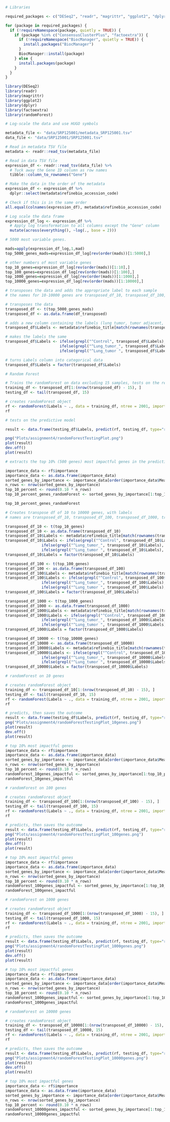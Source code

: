 
```r
# Libraries

required_packages <- c("DESeq2", "readr", "magrittr", "ggplot2", "dplyr", "ConsensusClusterPlus", "cluster", "factoextra", "pheatmap", "ggalluvial", "mclust", "randomForest")

for (package in required_packages) {
  if (!requireNamespace(package, quietly = TRUE)) {
    if (package %in% c("ConsensusClusterPlus", "factoextra")) {
      if (!requireNamespace("BiocManager", quietly = TRUE)) {
        install.packages("BiocManager")
      }
      BiocManager::install(package)
    } else {
      install.packages(package)
    }
  }
}

library(DESeq2)
library(readr)
library(magrittr)
library(ggplot2)
library(dplyr)
library(factoextra)
library(randomForest)


```


```r
# Log-scale the data and use HUGO symbols

metadata_file <- "data/SRP125001/metadata_SRP125001.tsv"
data_file <- "data/SRP125001/SRP125001.tsv"

# Read in metadata TSV file
metadata <- readr::read_tsv(metadata_file)

# Read in data TSV file
expression_df <- readr::read_tsv(data_file) %>%
  # Tuck away the Gene ID column as row names
  tibble::column_to_rownames("Gene")

# Make the data in the order of the metadata
expression_df <- expression_df %>%
  dplyr::select(metadata$refinebio_accession_code)

# Check if this is in the same order
all.equal(colnames(expression_df), metadata$refinebio_accession_code)

# Log scale the data frame
expression_df_log <- expression_df %>%
  # Apply log transformation to all columns except the "Gene" column
  mutate(across(everything(), ~log(., base = 2)))

```


```r
# 5000 most variable genes.

mads=apply(expression_df_log,1,mad)
top_5000_genes_mads=expression_df_log[rev(order(mads))[1:5000],]

# other numbers of most variable genes
top_10_genes=expression_df_log[rev(order(mads))[1:10],]
top_100_genes=expression_df_log[rev(order(mads))[1:100],]
top_1000_genes=expression_df_log[rev(order(mads))[1:1000],]
top_10000_genes=expression_df_log[rev(order(mads))[1:10000],]

```


```r
# transposes the data and adds the appropriate label to each sample
# the names for 10-10000 genes are transposed_df_10, transposed_df_100, transposed_df_1000, transposed_df_10000

# transposes the data
transposed_df <- t(top_5000_genes_mads)
transposed_df <- as.data.frame(df_transposed)

# adds a new column containing the labels (lung tumor, tumor adjacent, control).
transposed_df$Labels <- metadata$refinebio_title[match(rownames(transposed_df), metadata$refinebio_accession_code)]

# makes the labels the same
transposed_df$Labels <- ifelse(grepl("^Control", transposed_df$Labels), "Control",
                        ifelse(grepl("^Lung_tumor_", transposed_df$Labels), "Tumor Adjacent",
                        ifelse(grepl("^Lung_tumor ", transposed_df$Labels), "Tumor", transposed_df$Labels)))

# turns Labels column into categorical data
transposed_df$Labels = factor(transposed_df$Labels) 

```


```r
# Random Forest

# Trains the randomForest on data excluding 15 samples, tests on the remaining 15
training_df <- transposed_df[1:(nrow(transposed_df) - 15), ]
testing_df <- tail(transposed_df, 15)

# creates randomForest object
rf <- randomForest(Labels ~ ., data = training_df, ntree = 2001, importance = TRUE)
rf

```


```r
# tests on the predictive model

result <- data.frame(testing_df$Labels, predict(rf, testing_df, type="response"))

png("Plots/assignment4/randomForestTestingPlot.png")
plot(result)
dev.off()
plot(result)

```


```r
# extracts the top 10% (500 genes) most impactful genes in the predictive model

importance_data <- rf$importance
importance_data <- as.data.frame(importance_data)
sorted_genes_by_importance <- importance_data[order(importance_data$MeanDecreaseAccuracy, decreasing = TRUE), ]
n_rows <- nrow(sorted_genes_by_importance)
top_10_percent <- round(0.10 * n_rows)
top_10_percent_genes_randomForest <- sorted_genes_by_importance[1:top_10_percent, ]

top_10_percent_genes_randomForest

```


```r
# Creates transpose df of 10 to 10000 genes, with labels
# names are transposed_df_10, transposed_df_100, transposed_df_1000, transposed_df_10000

transposed_df_10 <- t(top_10_genes)
transposed_df_10 <- as.data.frame(transposed_df_10)
transposed_df_10$Labels <- metadata$refinebio_title[match(rownames(transposed_df_10), metadata$refinebio_accession_code)]
transposed_df_10$Labels <- ifelse(grepl("^Control", transposed_df_10$Labels), "Control",
                ifelse(grepl("^Lung_tumor_", transposed_df_10$Labels), "Tumor Adjacent",
                ifelse(grepl("^Lung_tumor ", transposed_df_10$Labels), "Tumor", transposed_df_10$Labels)))
transposed_df_10$Labels = factor(transposed_df_10$Labels) 

transposed_df_100 <- t(top_100_genes)
transposed_df_100 <- as.data.frame(transposed_df_100)
transposed_df_100$Labels <- metadata$refinebio_title[match(rownames(transposed_df_100), metadata$refinebio_accession_code)]
transposed_df_100$Labels <- ifelse(grepl("^Control", transposed_df_100$Labels), "Control",
                ifelse(grepl("^Lung_tumor_", transposed_df_100$Labels), "Tumor Adjacent",
                ifelse(grepl("^Lung_tumor ", transposed_df_100$Labels), "Tumor", transposed_df_100$Labels)))
transposed_df_100$Labels = factor(transposed_df_100$Labels) 

transposed_df_1000 <- t(top_1000_genes)
transposed_df_1000 <- as.data.frame(transposed_df_1000)
transposed_df_1000$Labels <- metadata$refinebio_title[match(rownames(transposed_df_1000), metadata$refinebio_accession_code)]
transposed_df_1000$Labels <- ifelse(grepl("^Control", transposed_df_1000$Labels), "Control",
                ifelse(grepl("^Lung_tumor_", transposed_df_1000$Labels), "Tumor Adjacent",
                ifelse(grepl("^Lung_tumor ", transposed_df_1000$Labels), "Tumor", transposed_df_1000$Labels)))
transposed_df_1000$Labels = factor(transposed_df_1000$Labels) 

transposed_df_10000 <- t(top_10000_genes)
transposed_df_10000 <- as.data.frame(transposed_df_10000)
transposed_df_10000$Labels <- metadata$refinebio_title[match(rownames(transposed_df_10000), metadata$refinebio_accession_code)]
transposed_df_10000$Labels <- ifelse(grepl("^Control", transposed_df_10000$Labels), "Control",
                ifelse(grepl("^Lung_tumor_", transposed_df_10000$Labels), "Tumor Adjacent",
                ifelse(grepl("^Lung_tumor ", transposed_df_10000$Labels), "Tumor", transposed_df_10000$Labels)))
transposed_df_10000$Labels = factor(transposed_df_10000$Labels) 

```


```r
# randomForest on 10 genes

# creates randomForest object
training_df <- transposed_df_10[1:(nrow(transposed_df_10) - 15), ]
testing_df <- tail(transposed_df_10, 15)
rf <- randomForest(Labels ~ ., data = training_df, ntree = 2001, importance = TRUE)
rf

# predicts, then saves the outcome
result <- data.frame(testing_df$Labels, predict(rf, testing_df, type="response"))
png("Plots/assignment4/randomForestTestingPlot_10genes.png")
plot(result)
dev.off()
plot(result)

# top 10% most impactful genes
importance_data <- rf$importance
importance_data <- as.data.frame(importance_data)
sorted_genes_by_importance <- importance_data[order(importance_data$MeanDecreaseAccuracy, decreasing = TRUE), ]
n_rows <- nrow(sorted_genes_by_importance)
top_10_percent <- round(0.10 * n_rows)
randomForest_10genes_impactful <- sorted_genes_by_importance[1:top_10_percent, ]
randomForest_10genes_impactful

```

```r
# randomForest on 100 genes

# creates randomForest object
training_df <- transposed_df_100[1:(nrow(transposed_df_100) - 15), ]
testing_df <- tail(transposed_df_100, 15)
rf <- randomForest(Labels ~ ., data = training_df, ntree = 2001, importance = TRUE)
rf

# predicts, then saves the outcome
result <- data.frame(testing_df$Labels, predict(rf, testing_df, type="response"))
png("Plots/assignment4/randomForestTestingPlot_100genes.png")
plot(result)
dev.off()
plot(result)

# top 10% most impactful genes
importance_data <- rf$importance
importance_data <- as.data.frame(importance_data)
sorted_genes_by_importance <- importance_data[order(importance_data$MeanDecreaseAccuracy, decreasing = TRUE), ]
n_rows <- nrow(sorted_genes_by_importance)
top_10_percent <- round(0.10 * n_rows)
randomForest_100genes_impactful <- sorted_genes_by_importance[1:top_10_percent, ]
randomForest_100genes_impactful

```

```r
# randomForest on 1000 genes

# creates randomForest object
training_df <- transposed_df_1000[1:(nrow(transposed_df_1000) - 15), ]
testing_df <- tail(transposed_df_1000, 15)
rf <- randomForest(Labels ~ ., data = training_df, ntree = 2001, importance = TRUE)
rf

# predicts, then saves the outcome
result <- data.frame(testing_df$Labels, predict(rf, testing_df, type="response"))
png("Plots/assignment4/randomForestTestingPlot_1000genes.png")
plot(result)
dev.off()
plot(result)

# top 10% most impactful genes
importance_data <- rf$importance
importance_data <- as.data.frame(importance_data)
sorted_genes_by_importance <- importance_data[order(importance_data$MeanDecreaseAccuracy, decreasing = TRUE), ]
n_rows <- nrow(sorted_genes_by_importance)
top_10_percent <- round(0.10 * n_rows)
randomForest_1000genes_impactful <- sorted_genes_by_importance[1:top_10_percent, ]
randomForest_1000genes_impactful

```

```r
# randomForest on 10000 genes

# creates randomForest object
training_df <- transposed_df_10000[1:(nrow(transposed_df_10000) - 15), ]
testing_df <- tail(transposed_df_10000, 15)
rf <- randomForest(Labels ~ ., data = training_df, ntree = 2001, importance = TRUE)
rf

# predicts, then saves the outcome
result <- data.frame(testing_df$Labels, predict(rf, testing_df, type="response"))
png("Plots/assignment4/randomForestTestingPlot_10000genes.png")
plot(result)
dev.off()
plot(result)

# top 10% most impactful genes
importance_data <- rf$importance
importance_data <- as.data.frame(importance_data)
sorted_genes_by_importance <- importance_data[order(importance_data$MeanDecreaseAccuracy, decreasing = TRUE), ]
n_rows <- nrow(sorted_genes_by_importance)
top_10_percent <- round(0.10 * n_rows)
randomForest_10000genes_impactful <- sorted_genes_by_importance[1:top_10_percent, ]
randomForest_10000genes_impactful

```













































